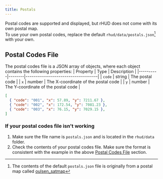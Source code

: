 ---
title: Postals
---

Postal codes are supported and displayed, but rHUD does not come with its own postal map.\
To use your own postal codes, replace the default `rhud/data/postals.json`[^1] with your own.

## Postal Codes File
The postal codes file is a JSON array of objects, where each object contains the following properties:
| Property | Type   | Description                         |
|----------|--------|-------------------------------------|
| `code`   | string | The postal code                     |
| `x`      | number | The X-coordinate of the postal code |
| `y`      | number | The Y-coordinate of the postal code |

```json title="Example"
[
  { "code": "001", "x": 57.89, "y": 7211.67 },
  { "code": "002", "x": 172.54, "y": 7081.23 },
  { "code": "003", "x": 76.15, "y": 7029.15 },
]
```

### If your postal codes file isn't working
1. Make sure the file name is `postals.json` and is located in the `rhud/data` folder.
2. Check the contents of your postal codes file. Make sure the format is consistent with the example in the above [Postal Codes File](#postal-codes-file) section.

[^1]: The contents of the default `postals.json` file is originally from a postal map called 
[oulsen_satmap](https://github.com/Oulsen/oulsen_satmap)
